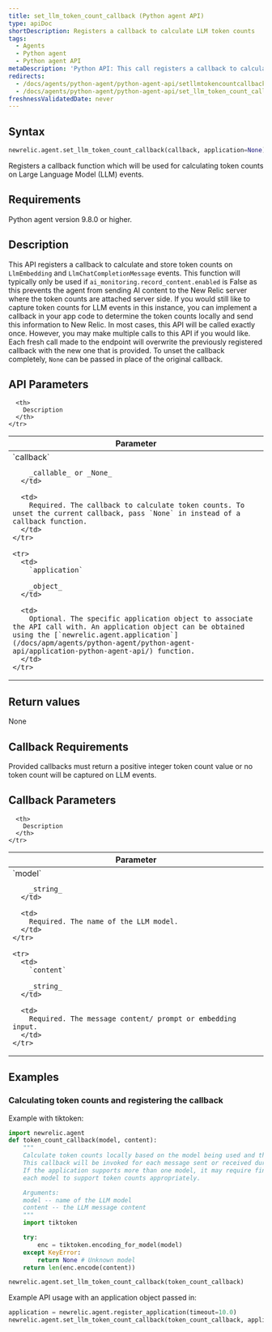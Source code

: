 ```yaml
---
title: set_llm_token_count_callback (Python agent API)
type: apiDoc
shortDescription: Registers a callback to calculate LLM token counts
tags:
  - Agents
  - Python agent
  - Python agent API
metaDescription: 'Python API: This call registers a callback to calculate LLM token counts'
redirects:
  - /docs/agents/python-agent/python-agent-api/setllmtokencountcallback-python-agent-api
  - /docs/agents/python-agent/python-agent-api/set_llm_token_count_callback
freshnessValidatedDate: never
---
```


## Syntax

```py
newrelic.agent.set_llm_token_count_callback(callback, application=None)
```

Registers a callback function which will be used for calculating token counts on Large Language Model (LLM) events.


## Requirements

Python agent version 9.8.0 or higher.


## Description

This API registers a callback to calculate and store token counts on `LlmEmbedding` and `LlmChatCompletionMessage` events.
This function will typically only be used if `ai_monitoring.record_content.enabled` is False as this prevents the agent from sending AI content to the New Relic server where the token counts are attached server side.
If you would still like to capture token counts for LLM events in this instance, you can implement a callback in your app code to determine the token counts locally and send this information to New Relic.
In most cases, this API will be called exactly once. However, you may make multiple calls to this API if you would like.
Each fresh call made to the endpoint will overwrite the previously registered callback with the new one that is provided. To unset the callback completely, `None` can be passed in place of the original callback.

## API Parameters

<table>
  <thead>
    <tr>
      <th width="25%">
        Parameter
      </th>

      <th>
        Description
      </th>
    </tr>
  </thead>

  <tbody>
    <tr>
      <td>
        `callback`

        _callable_ or _None_
      </td>

      <td>
        Required. The callback to calculate token counts. To unset the current callback, pass `None` in instead of a callback function.
      </td>
    </tr>

    <tr>
      <td>
        `application`

        _object_
      </td>

      <td>
        Optional. The specific application object to associate the API call with. An application object can be obtained using the [`newrelic.agent.application`](/docs/apm/agents/python-agent/python-agent-api/application-python-agent-api/) function.
      </td>
    </tr>
  </tbody>
</table>

## Return values

None

## Callback Requirements

Provided callbacks must return a positive integer token count value or no token count will be captured on LLM events.

## Callback Parameters

<table>
  <thead>
    <tr>
      <th width="25%">
        Parameter
      </th>

      <th>
        Description
      </th>
    </tr>
  </thead>

  <tbody>
    <tr>
      <td>
        `model`

        _string_
      </td>

      <td>
        Required. The name of the LLM model.
      </td>
    </tr>

    <tr>
      <td>
        `content`

        _string_
      </td>

      <td>
        Required. The message content/ prompt or embedding input.
      </td>
    </tr>
  </tbody>
</table>

## Examples

### Calculating token counts and registering the callback

Example with tiktoken:

```py
import newrelic.agent
def token_count_callback(model, content):
    """
    Calculate token counts locally based on the model being used and the content.
    This callback will be invoked for each message sent or received during a LLM call.
    If the application supports more than one model, it may require finding libraries for
    each model to support token counts appropriately.

    Arguments:
    model -- name of the LLM model
    content -- the LLM message content
    """
    import tiktoken

    try:
        enc = tiktoken.encoding_for_model(model)
    except KeyError:
        return None # Unknown model
    return len(enc.encode(content))

newrelic.agent.set_llm_token_count_callback(token_count_callback)
```

Example API usage with an application object passed in:

```py
application = newrelic.agent.register_application(timeout=10.0)
newrelic.agent.set_llm_token_count_callback(token_count_callback, application)
```
